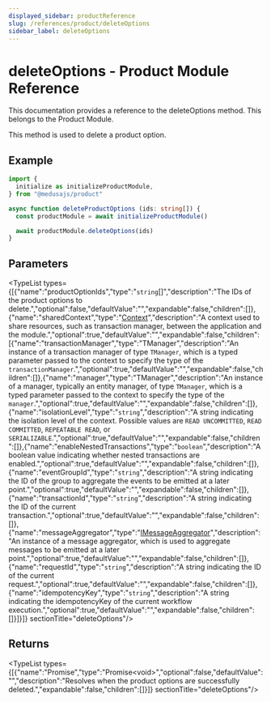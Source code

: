 ```yaml
---
displayed_sidebar: productReference
slug: /references/product/deleteOptions
sidebar_label: deleteOptions
---
```



# deleteOptions - Product Module Reference

This documentation provides a reference to the deleteOptions method. This belongs to the Product Module.

This method is used to delete a product option.

## Example

```ts
import {
  initialize as initializeProductModule,
} from "@medusajs/product"

async function deleteProductOptions (ids: string[]) {
  const productModule = await initializeProductModule()

  await productModule.deleteOptions(ids)
}
```

## Parameters

<TypeList types={[{"name":"productOptionIds","type":"`string`[]","description":"The IDs of the product options to delete.","optional":false,"defaultValue":"","expandable":false,"children":[]},{"name":"sharedContext","type":"[Context](../../interfaces/product.Context.mdx)","description":"A context used to share resources, such as transaction manager, between the application and the module.","optional":true,"defaultValue":"","expandable":false,"children":[{"name":"transactionManager","type":"TManager","description":"An instance of a transaction manager of type `TManager`, which is a typed parameter passed to the context to specify the type of the `transactionManager`.","optional":true,"defaultValue":"","expandable":false,"children":[]},{"name":"manager","type":"TManager","description":"An instance of a manager, typically an entity manager, of type `TManager`, which is a typed parameter passed to the context to specify the type of the `manager`.","optional":true,"defaultValue":"","expandable":false,"children":[]},{"name":"isolationLevel","type":"`string`","description":"A string indicating the isolation level of the context. Possible values are `READ UNCOMMITTED`, `READ COMMITTED`, `REPEATABLE READ`, or `SERIALIZABLE`.","optional":true,"defaultValue":"","expandable":false,"children":[]},{"name":"enableNestedTransactions","type":"`boolean`","description":"A boolean value indicating whether nested transactions are enabled.","optional":true,"defaultValue":"","expandable":false,"children":[]},{"name":"eventGroupId","type":"`string`","description":"A string indicating the ID of the group to aggregate the events to be emitted at a later point.","optional":true,"defaultValue":"","expandable":false,"children":[]},{"name":"transactionId","type":"`string`","description":"A string indicating the ID of the current transaction.","optional":true,"defaultValue":"","expandable":false,"children":[]},{"name":"messageAggregator","type":"[IMessageAggregator](../../interfaces/product.IMessageAggregator.mdx)","description":"An instance of a message aggregator, which is used to aggregate messages to be emitted at a later point.","optional":true,"defaultValue":"","expandable":false,"children":[]},{"name":"requestId","type":"`string`","description":"A string indicating the ID of the current request.","optional":true,"defaultValue":"","expandable":false,"children":[]},{"name":"idempotencyKey","type":"`string`","description":"A string indicating the idempotencyKey of the current workflow execution.","optional":true,"defaultValue":"","expandable":false,"children":[]}]}]}  sectionTitle="deleteOptions"/>

## Returns

<TypeList types={[{"name":"Promise","type":"Promise&#60;void&#62;","optional":false,"defaultValue":"","description":"Resolves when the product options are successfully deleted.","expandable":false,"children":[]}]}  sectionTitle="deleteOptions"/>
